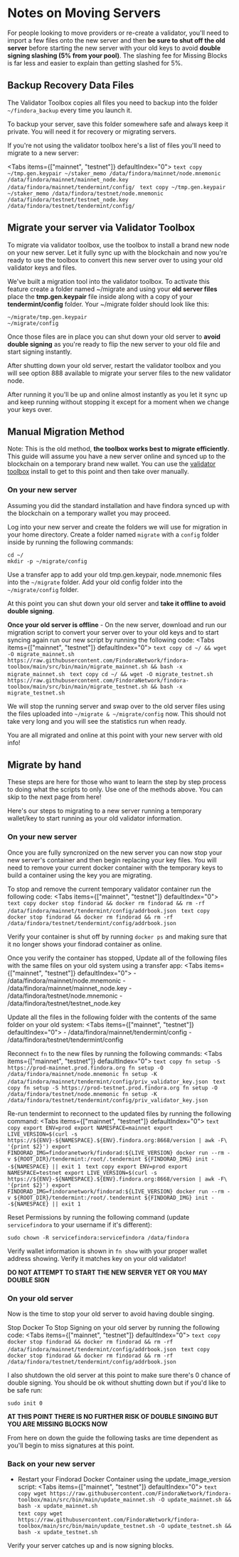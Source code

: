 
# Notes on Moving Servers
For people looking to move providers or re-create a validator, you'll need to import a few files onto the new server and then **be sure to shut off the old server** before starting the new server with your old keys to avoid **double signing slashing (5% from your pool)**. The slashing fee for Missing Blocks is far less and easier to explain than getting slashed for 5%.

## Backup Recovery Data Files
The Validator Toolbox copies all files you need to backup into the folder `~/findora_backup` every time you launch it.

To backup your server, save this folder somewhere safe and always keep it private. You will need it for recovery or migrating servers.

If you're not using the validator toolbox here's a list of files you'll need to migrate to a new server:

<Tabs items={["mainnet", "testnet"]} defaultIndex="0">
    <Tab>
        ```text copy
        ~/tmp.gen.keypair
        ~/staker_memo
        /data/findora/mainnet/node.mnemonic
        /data/findora/mainnet/mainnet_node.key
        /data/findora/mainnet/tendermint/config/
        ```
    </Tab>
    <Tab>
        ```text copy
        ~/tmp.gen.keypair
        ~/staker_memo
        /data/findora/testnet/node.mnemonic
        /data/findora/testnet/testnet_node.key
        /data/findora/testnet/tendermint/config/
        ```
    </Tab>
</Tabs>

## Migrate your server via Validator Toolbox
To migrate via validator toolbox, use the toolbox to install a brand new node on your new server. Let it fully sync up with the blockchain and now you're ready to use the toolbox to convert this new server over to using your old validator keys and files.

We've built a migration tool into the validator toolbox. To activate this feature create a folder named ~/migrate and using your **old server files** place the **tmp.gen.keypair** file inside along with a copy of your **tendermint/config** folder. Your ~/migrate folder should look like this:
```text
~/migrate/tmp.gen.keypair
~/migrate/config
```

Once those files are in place you can shut down your old server to **avoid double signing** as you're ready to flip the new server to your old file and start signing instantly.

After shutting down your old server, restart the validator toolbox and you will see option 888 available to migrate your server files to the new validator node.

After running it you'll be up and online almost instantly as you let it sync up and keep running without stopping it except for a moment when we change your keys over.


## Manual Migration Method
Note: This is the old method, **the toolbox works best to migrate efficiently**. This guide will assume you have a new server online and synced up to the blockchain on a temporary brand new wallet. You can use the [validator toolbox](/findora/toolbox) install to get to this point and then take over manually.  

### On your new server
Assuming you did the standard installation and have findora synced up with the blockchain on a temporary wallet you may proceed.

Log into your new server and create the folders we will use for migration in your home directory. Create a folder named `migrate` with a `config` folder inside by running the following commands:
```text copy
cd ~/
mkdir -p ~/migrate/config
```

Use a transfer app to add your old tmp.gen.keypair, node.mnemonic files into the `~/migrate` folder. Add your old config folder into the `~/migrate/config` folder.

At this point you can shut down your old server and **take it offline to avoid double signing**.

**Once your old server is offline** - On the new server, download and run our migration script to convert your server over to your old keys and to start syncing again run our new script by running the following code:
<Tabs items={["mainnet", "testnet"]} defaultIndex="0">
    <Tab>
        ```text copy
        cd ~/ && wget -O migrate_mainnet.sh https://raw.githubusercontent.com/FindoraNetwork/findora-toolbox/main/src/bin/main/migrate_mainnet.sh && bash -x migrate_mainnet.sh
        ```
    </Tab>
    <Tab>
        ```text copy
        cd ~/ && wget -O migrate_testnet.sh https://raw.githubusercontent.com/FindoraNetwork/findora-toolbox/main/src/bin/main/migrate_testnet.sh && bash -x migrate_testnet.sh
        ```
    </Tab>
</Tabs>

We will stop the running server and swap over to the old server files using the files uploaded into `~/migrate & ~/migrate/config` now. This should not take very long and you will see the statistics run when ready.

You are all migrated and online at this point with your new server with old info!

## Migrate by hand
These steps are here for those who want to learn the step by step process to doing what the scripts to only. Use one of the methods above. You can skip to the next page from here!

Here's our steps to migrating to a new server running a temporary wallet/key to start running as your old validator information.

### On your new server
Once you are fully syncronized on the new server you can now stop your new server's container and then begin replacing your key files. You will need to remove your current docker container with the temporary keys to build a container using the key you are migrating.

To stop and remove the current temporary validator container run the following code:
<Tabs items={["mainnet", "testnet"]} defaultIndex="0">
    <Tab>
        ```text copy
        docker stop findorad && docker rm findorad && rm -rf /data/findora/mainnet/tendermint/config/addrbook.json
        ```
    </Tab>
    <Tab>
        ```text copy
        docker stop findorad && docker rm findorad && rm -rf /data/findora/testnet/tendermint/config/addrbook.json
        ```
    </Tab>
</Tabs>

Verify your container is shut off by running `docker ps` and making sure that it no longer shows your findorad container as online.  

Once you verify the container has stopped, Update all of the following files with the same files on your old system using a transfer app:
<Tabs items={["mainnet", "testnet"]} defaultIndex="0">
    <Tab>
        - /data/findora/mainnet/node.mnemonic
        - /data/findora/mainnet/mainnet_node.key
    </Tab>
    <Tab>
        - /data/findora/testnet/node.mnemonic
        - /data/findora/testnet/testnet_node.key
    </Tab>
</Tabs>

Update all the files in the following folder with the contents of the same folder on your old system:
<Tabs items={["mainnet", "testnet"]} defaultIndex="0">
    <Tab>
        - /data/findora/mainnet/tendermint/config
    </Tab>
    <Tab>
        - /data/findora/testnet/tendermint/config
    </Tab>
</Tabs>

Reconnect `fn` to the new files by running the following commands:
<Tabs items={["mainnet", "testnet"]} defaultIndex="0">
    <Tab>
        ```text copy
        fn setup -S https://prod-mainnet.prod.findora.org
        fn setup -O /data/findora/mainnet/node.mnemonic
        fn setup -K /data/findora/mainnet/tendermint/config/priv_validator_key.json
        ```
    </Tab>
    <Tab>
        ```text copy
        fn setup -S https://prod-testnet.prod.findora.org
        fn setup -O /data/findora/testnet/node.mnemonic
        fn setup -K /data/findora/testnet/tendermint/config/priv_validator_key.json
        ```
    </Tab>
</Tabs>

Re-run tendermint to reconnect to the updated files by running the following command:
<Tabs items={["mainnet", "testnet"]} defaultIndex="0">
    <Tab>
        ```text copy
        export ENV=prod
        export NAMESPACE=mainnet
        export LIVE_VERSION=$(curl -s https://${ENV}-${NAMESPACE}.${ENV}.findora.org:8668/version | awk -F\  '{print $2}')
        export FINDORAD_IMG=findoranetwork/findorad:${LIVE_VERSION}
        docker run --rm -v ${ROOT_DIR}/tendermint:/root/.tendermint ${FINDORAD_IMG} init --${NAMESPACE} || exit 1
        ```
    </Tab>
    <Tab>
        ```text copy
        export ENV=prod
        export NAMESPACE=testnet
        export LIVE_VERSION=$(curl -s https://${ENV}-${NAMESPACE}.${ENV}.findora.org:8668/version | awk -F\  '{print $2}')
        export FINDORAD_IMG=findoranetwork/findorad:${LIVE_VERSION}
        docker run --rm -v ${ROOT_DIR}/tendermint:/root/.tendermint ${FINDORAD_IMG} init --${NAMESPACE} || exit 1
        ```
    </Tab>
</Tabs>

Reset Permissions by running the following command (update `servicefindora` to your username if it's different):
```text copy
sudo chown -R servicefindora:servicefindora /data/findora
```

Verify wallet information is shown in `fn show` with your proper wallet address showing. Verify it matches key on your old validator!  

**DO NOT ATTEMPT TO START THE NEW SERVER YET OR YOU MAY DOUBLE SIGN**  

### On your old server
Now is the time to stop your old server to avoid having double singing.

Stop Docker To Stop Signing on your old server by running the following code:
<Tabs items={["mainnet", "testnet"]} defaultIndex="0">
    <Tab>
        ```text copy
        docker stop findorad && docker rm findorad && rm -rf /data/findora/mainnet/tendermint/config/addrbook.json
        ```
    </Tab>
    <Tab>
        ```text copy
        docker stop findorad && docker rm findorad && rm -rf /data/findora/testnet/tendermint/config/addrbook.json
        ```
    </Tab>
</Tabs>

I also shutdown the old server at this point to make sure there's 0 chance of double signing. You should be ok without shutting down but if you'd like to be safe run:
```text copy
sudo init 0
```

**AT THIS POINT THERE IS NO FURTHER RISK OF DOUBLE SINGING BUT YOU ARE MISSING BLOCKS NOW**  

From here on down the guide the following tasks are time dependent as you'll begin to miss signatures at this point.  

### Back on your new server

- Restart your Findorad Docker Container using the update_image_version script:
<Tabs items={["mainnet", "testnet"]} defaultIndex="0">
    <Tab>
        ```text copy
        wget https://raw.githubusercontent.com/FindoraNetwork/findora-toolbox/main/src/bin/main/update_mainnet.sh -O update_mainnet.sh && bash -x update_mainnet.sh
        ```  
    </Tab>
    <Tab>
        ```text copy
        wget https://raw.githubusercontent.com/FindoraNetwork/findora-toolbox/main/src/bin/main/update_testnet.sh -O update_testnet.sh && bash -x update_testnet.sh
        ```  
    </Tab>
</Tabs>

Verify your server catches up and is now signing blocks.